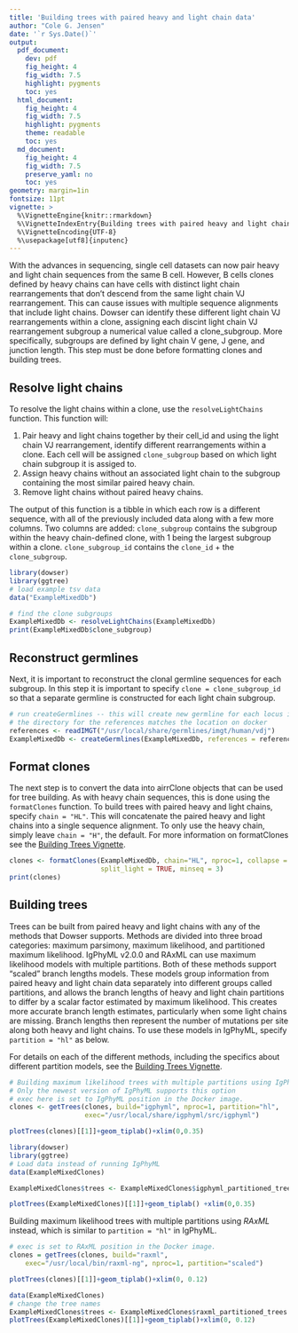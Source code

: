 ```yaml
---
title: 'Building trees with paired heavy and light chain data'
author: "Cole G. Jensen"
date: '`r Sys.Date()`'
output:
  pdf_document:
    dev: pdf
    fig_height: 4
    fig_width: 7.5
    highlight: pygments
    toc: yes
  html_document:
    fig_height: 4
    fig_width: 7.5
    highlight: pygments
    theme: readable
    toc: yes
  md_document:
    fig_height: 4
    fig_width: 7.5
    preserve_yaml: no
    toc: yes
geometry: margin=1in
fontsize: 11pt
vignette: >
  %\VignetteEngine{knitr::rmarkdown}
  %\VignetteIndexEntry{Building trees with paired heavy and light chain data}
  %\VignetteEncoding{UTF-8}  
  %\usepackage[utf8]{inputenc}
---
```


With the advances in sequencing, single cell datasets can now pair heavy and light chain sequences from the same B cell. However, B cells clones defined by heavy chains can have cells with distinct light chain rearrangements that don't descend from the same light chain VJ rearrangement. This can cause issues with multiple sequence alignments that include light chains. Dowser can identify these different light chain VJ rearrangements within a clone, assigning each discint light chain VJ rearrangement subgroup a numerical value called a clone_subgroup. More specifically, subgroups are defined by light chain V gene, J gene, and junction length. This step must be done before formatting clones and building trees. 

## Resolve light chains 

To resolve the light chains within a clone, use the `resolveLightChains` function. This function will:

1. Pair heavy and light chains together by their cell_id and using the light chain VJ rearrangement, identify different rearrangements within a clone. Each cell will be assigned `clone_subgroup` based on which light chain subgroup it is assiged to. 
2. Assign heavy chains without an associated light chain to the subgroup containing the most similar paired heavy chain.
3. Remove light chains without paired heavy chains.

The output of this function is a tibble in which each row is a different sequence, with all of the previously included data along with a few more columns. Two columns are added: `clone_subgroup` contains the subgroup within the heavy chain-defined clone, with 1 being the largest subgroup within a clone. `clone_subgroup_id` contains the `clone_id` + the `clone_subgroup`.

```r
library(dowser)
library(ggtree)
# load example tsv data
data("ExampleMixedDb")

# find the clone subgroups 
ExampleMixedDb <- resolveLightChains(ExampleMixedDb)
print(ExampleMixedDb$clone_subgroup)
```

## Reconstruct germlines

Next, it is important to reconstruct the clonal germline sequences for each subgroup. In this step it is important to specify `clone = clone_subgroup_id` so that a separate germline is constructed for each light chain subgroup.

```r
# run createGermlines -- this will create new germline for each locus in each subgroup 
# the directory for the references matches the location on docker
references <- readIMGT("/usr/local/share/germlines/imgt/human/vdj")
ExampleMixedDb <- createGermlines(ExampleMixedDb, references = references, clone = "clone_subgroup_id", nproc = 1)
```

## Format clones

The next step is to convert the data into airrClone objects that can be used for tree building. As with heavy chain sequences, this is done using the `formatClones` function. To build trees with paired heavy and light chains, specify `chain = "HL"`. This will concatenate the paired heavy and light chains into a single sequence alignment. To only use the heavy chain, simply leave `chain = "H"`, the default. For more information on formatClones see the [Building Trees Vignette](Building-Trees-Vignette.md).

```r
clones <- formatClones(ExampleMixedDb, chain="HL", nproc=1, collapse = FALSE, 
                       split_light = TRUE, minseq = 3)
print(clones)
```
## Building trees 

Trees can be built from paired heavy and light chains with any of the methods that Dowser supports. Methods are divided into three broad categories: maximum parsimony, maximum likelihood, and partitioned maximum likelihood. IgPhyML v2.0.0 and RAxML can use maximum likelihood models with multiple partitions. Both of these methods support "scaled" branch lengths models. These models group information from paired heavy and light chain data separately into different groups called partitions, and allows the branch lengths of heavy and light chain partitions to differ by a scalar factor estimated by maximum likelihood. This creates more accurate branch length estimates, particularly when some light chains are missing. Branch lengths then represent the number of mutations per site along both heavy and light chains. To use these models in IgPhyML, specify `partition = "hl"` as below.

For details on each of the different methods, including the specifics about different partition models, see the [Building Trees Vignette](Building-Trees-Vignette.md).

```r
# Building maximum likelihood trees with multiple partitions using IgPhyML 
# Only the newest version of IgPhyML supports this option
# exec here is set to IgPhyML position in the Docker image.
clones <- getTrees(clones, build="igphyml", nproc=1, partition="hl",
                   exec="/usr/local/share/igphyml/src/igphyml")
```


``` r
plotTrees(clones)[[1]]+geom_tiplab()+xlim(0,0.35)
```


```r
library(dowser)
library(ggtree)
# Load data instead of running IgPhyML
data(ExampleMixedClones)

ExampleMixedClones$trees <- ExampleMixedClones$igphyml_partitioned_trees

plotTrees(ExampleMixedClones)[[1]]+geom_tiplab() +xlim(0,0.35)
```

Building maximum likelihood trees with multiple partitions using *RAxML* instead, which is similar to `partition = "hl"` in IgPhyML. 

```r

# exec is set to RAxML position in the Docker image.
clones = getTrees(clones, build="raxml", 
    exec="/usr/local/bin/raxml-ng", nproc=1, partition="scaled")
```

``` r
plotTrees(clones)[[1]]+geom_tiplab()+xlim(0, 0.12)
```

```r
data(ExampleMixedClones)
# change the tree names
ExampleMixedClones$trees <- ExampleMixedClones$raxml_partitioned_trees
plotTrees(ExampleMixedClones)[[1]]+geom_tiplab()+xlim(0, 0.12)
```

